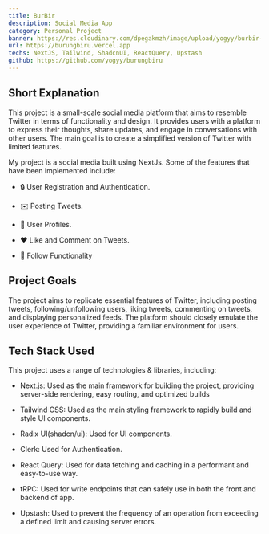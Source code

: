 ```yaml
---
title: BurBir
description: Social Media App
category: Personal Project
banner: https://res.cloudinary.com/dpegakmzh/image/upload/yogyy/burbir-cover.webp
url: https://burungbiru.vercel.app
techs: NextJS, Tailwind, ShadcnUI, ReactQuery, Upstash
github: https://github.com/yogyy/burungbiru
---
```


## Short Explanation

This project is a small-scale social media platform that aims to resemble Twitter in terms of functionality and design. It provides users with a platform to express their thoughts, share updates, and engage in conversations with other users. The main goal is to create a simplified version of Twitter with limited features.

My project is a social media built using NextJs. Some of the features that have been implemented include:

- 🔒 User Registration and Authentication.

- ✉️ Posting Tweets.

- 👤 User Profiles.

- ❤️ Like and Comment on Tweets.

- 👥 Follow Functionality

## Project Goals

The project aims to replicate essential features of Twitter, including posting tweets, following/unfollowing users, liking tweets, commenting on tweets, and displaying personalized feeds. The platform should closely emulate the user experience of Twitter, providing a familiar environment for users.

## Tech Stack Used

<div className="not-prose mt-2">
  <TechMdx techs={['nextjs', 'tailwindcss', 'shadcnui', 'reactquery', 'upstash']} />
</div>

This project uses a range of technologies & libraries, including:

- Next.js: Used as the main framework for building the project, providing server-side rendering, easy routing, and optimized builds

- Tailwind CSS: Used as the main styling framework to rapidly build and style UI components.

- Radix UI(shadcn/ui): Used for UI components.

- Clerk: Used for Authentication.

- React Query: Used for data fetching and caching in a performant and easy-to-use way.

- tRPC: Used for write endpoints that can safely use in both the front and backend of app.

- Upstash: Used to prevent the frequency of an operation from exceeding a defined limit and causing server errors.
